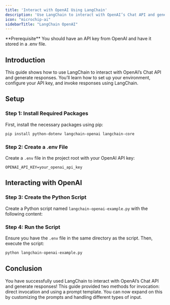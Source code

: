```yaml
---
title: 'Interact with OpenAI Using LangChain'
description: 'Use LangChain to interact with OpenAI’s Chat API and generate responses'
icon: "microchip-ai"
sidebarTitle: "LangChain OpenAI"
---
```


<Info>
  **Prerequisite** You should have an API key from OpenAI and have it stored in a .env file.
</Info>

## Introduction

This guide shows how to use LangChain to interact with OpenAI’s Chat API and generate responses. You’ll learn how to set up your environment, configure your API key, and invoke responses using LangChain.

<Accordion title="Show me the code" icon="code">
    <LangChainOpenAISnippet/>
</Accordion>

## Setup

### Step 1: Install Required Packages

First, install the necessary packages using pip:

```sh
pip install python-dotenv langchain-openai langchain-core
```

### Step 2: Create a .env File

Create a `.env` file in the project root with your OpenAI API key:

```plaintext
OPENAI_API_KEY=your_openai_api_key
```

## Interacting with OpenAI

### Step 3: Create the Python Script

Create a Python script named `langchain-openai-example.py` with the following content:

<LangChainOpenAISnippet/>

### Step 4: Run the Script

Ensure you have the `.env` file in the same directory as the script. Then, execute the script:

```sh
python langchain-openai-example.py
```

## Conclusion

You have successfully used LangChain to interact with OpenAI’s Chat API and generate responses! This guide provided two methods for invocation: direct invocation and using a prompt template. You can now expand on this by customizing the prompts and handling different types of input.